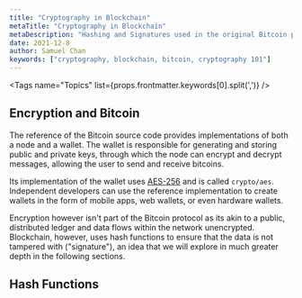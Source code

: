 ```yaml
---
title: "Cryptography in Blockchain"
metaTitle: "Cryptography in Blockchain"
metaDescription: "Hashing and Signatures used in the original Bitcoin protocol"
date: 2021-12-8
author: Samuel Chan
keywords: ["cryptography, blockchain, bitcoin, cryptography 101"]
---
```


<Tags name="Topics" list={props.frontmatter.keywords[0].split(',')} />

## Encryption and Bitcoin
The reference of the Bitcoin source code provides implementations of 
both a node and a wallet. The wallet is responsible for generating and storing
public and private keys, through which the node can encrypt and decrypt messages, 
allowing the user to send and receive bitcoins.

Its implementation of the wallet uses [AES-256](../cryptography#aes) and is 
called `crypto/aes`. Independent developers can use the reference implementation to 
create wallets in the form of mobile apps, web wallets, or even hardware wallets.

Encryption however isn't part of the Bitcoin protocol as its akin to a public, distributed ledger and data flows within the network unencrypted. 
Blockchain, however, uses hash functions to ensure that the data is not tampered with ("signature"), an
idea that we will explore in much greater depth in the following sections.

## Hash Functions



<Quote 
    text="No right of private conversation was enumerated in the Constitution. I don't suppose it occurred to anyone at the time that it could be prevented." 
    src=""
    author="Whitefield Diffie"
    img="https://upload.wikimedia.org/wikipedia/commons/thumb/0/0c/Whitfield_Diffie_Royal_Society.jpg/330px-Whitfield_Diffie_Royal_Society.jpg"
    cover={true}
/>

